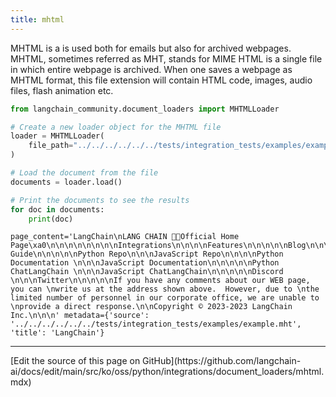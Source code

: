 ```yaml
---
title: mhtml
---
```


MHTML is a is used both for emails but also for archived webpages. MHTML, sometimes referred as MHT, stands for MIME HTML is a single file in which entire webpage is archived. When one saves a webpage as MHTML format, this file extension will contain HTML code, images, audio files, flash animation etc.

```python
from langchain_community.document_loaders import MHTMLLoader
```

```python
# Create a new loader object for the MHTML file
loader = MHTMLLoader(
    file_path="../../../../../../tests/integration_tests/examples/example.mht"
)

# Load the document from the file
documents = loader.load()

# Print the documents to see the results
for doc in documents:
    print(doc)
```

```output
page_content='LangChain\nLANG CHAIN 🦜️🔗Official Home Page\xa0\n\n\n\n\n\n\n\nIntegrations\n\n\n\nFeatures\n\n\n\n\nBlog\n\n\n\nConceptual Guide\n\n\n\n\nPython Repo\n\n\nJavaScript Repo\n\n\n\nPython Documentation \n\n\nJavaScript Documentation\n\n\n\n\nPython ChatLangChain \n\n\nJavaScript ChatLangChain\n\n\n\n\nDiscord \n\n\nTwitter\n\n\n\n\nIf you have any comments about our WEB page, you can \nwrite us at the address shown above.  However, due to \nthe limited number of personnel in our corporate office, we are unable to \nprovide a direct response.\n\nCopyright © 2023-2023 LangChain Inc.\n\n\n' metadata={'source': '../../../../../../tests/integration_tests/examples/example.mht', 'title': 'LangChain'}
```

---

<Callout icon="pen-to-square" iconType="regular">
  [Edit the source of this page on GitHub](https://github.com/langchain-ai/docs/edit/main/src/ko/oss/python/integrations/document_loaders/mhtml.mdx)
</Callout>
